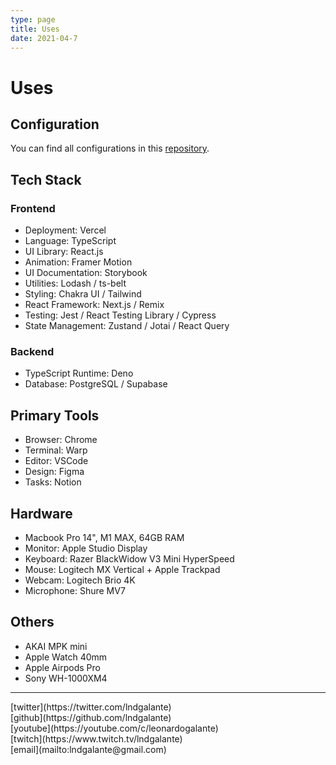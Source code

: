 ```yaml
---
type: page
title: Uses
date: 2021-04-7
---
```


# Uses

## Configuration

You can find all configurations in this [repository](https://github.com/lndgalante/tools-configuration).

## Tech Stack

### Frontend

- Deployment: Vercel
- Language: TypeScript
- UI Library: React.js
- Animation: Framer Motion
- UI Documentation: Storybook
- Utilities: Lodash / ts-belt
- Styling: Chakra UI / Tailwind
- React Framework: Next.js / Remix
- Testing: Jest / React Testing Library / Cypress
- State Management: Zustand / Jotai / React Query

### Backend

- TypeScript Runtime: Deno
- Database: PostgreSQL / Supabase

## Primary Tools

- Browser: Chrome
- Terminal: Warp
- Editor: VSCode
- Design: Figma
- Tasks: Notion

## Hardware

- Macbook Pro 14", M1 MAX, 64GB RAM
- Monitor: Apple Studio Display
- Keyboard: Razer BlackWidow V3 Mini HyperSpeed
- Mouse: Logitech MX Vertical + Apple Trackpad
- Webcam: Logitech Brio 4K
- Microphone: Shure MV7

## Others

- AKAI MPK mini
- Apple Watch 40mm
- Apple Airpods Pro
- Sony WH-1000XM4

---

<div>
  [twitter](https://twitter.com/lndgalante)
  <br />
  [github](https://github.com/lndgalante)
  <br />
  [youtube](https://youtube.com/c/leonardogalante)
  <br />
  [twitch](https://www.twitch.tv/lndgalante)
  <br />
  [email](mailto:lndgalante@gmail.com)
</div>
